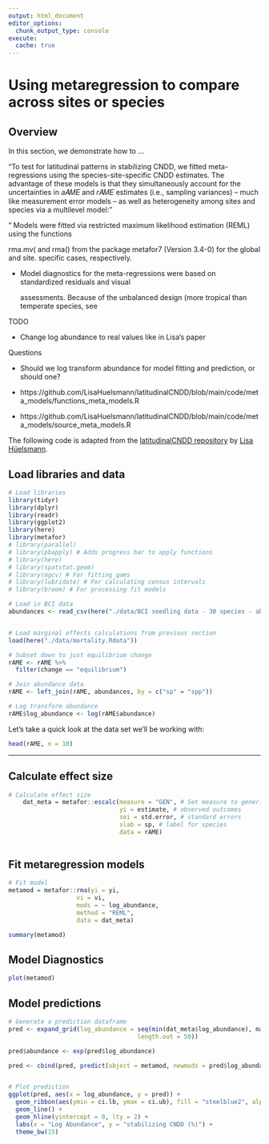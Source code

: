 ```yaml
---
output: html_document
editor_options: 
  chunk_output_type: console
execute: 
  cache: true
---
```


# Using metaregression to compare across sites or species

## Overview

In this section, we demonstrate how to ...

"To test for latitudinal patterns in stabilizing CNDD, we fitted meta-regressions using the species-site-specific CNDD estimates. The advantage of these models is that they simultaneously account for the uncertainties in 𝑎𝐴𝑀𝐸 and 𝑟𝐴𝑀𝐸 estimates (i.e., sampling variances) -- much like measurement error models -- as well as heterogeneity among sites and species via a multilevel model:"

" Models were fitted via restricted maximum likelihood estimation (REML) using the functions

rma.mv( and rma() from the package metafor7 (Version 3.4-0) for the global and site. specific cases, respectively.

-   Model diagnostics for the meta-regressions were based on standardized residuals and visual

    assessments. Because of the unbalanced design (more tropical than temperate species, see

TODO

-   Change log abundance to real values like in Lisa's paper

Questions

-   Should we log transform abundance for model fitting and prediction, or should one?

-   https://github.com/LisaHuelsmann/latitudinalCNDD/blob/main/code/meta_models/functions_meta_models.R

-   https://github.com/LisaHuelsmann/latitudinalCNDD/blob/main/code/meta_models/source_meta_models.R

::: callout-note
The following code is adapted from the [latitudinalCNDD repository](https://github.com/LisaHuelsmann/latitudinalCNDD/tree/main/code) by [Lisa Hüelsmann](https://demographicecology.com/).
:::

## Load libraries and data

```r

# Load libraries
library(tidyr)
library(dplyr)
library(readr)
library(ggplot2)
library(here)
library(metafor)
# library(parallel)
# library(pbapply) # Adds progress bar to apply functions
# library(here)
# library(spatstat.geom)
# library(mgcv) # For fitting gams
# library(lubridate) # For calculating census intervals
# library(broom) # For processing fit models

# Load in BCI data
abundances <- read_csv(here("./data/BCI seedling data - 30 species - abundance 2023_05_18.csv"))


# Load marginal effects calculations from previous section
load(here("./data/mortality.Rdata"))

# Subset down to just equilibrium change
rAME <- rAME %>%
  filter(change == "equilibrium")

# Join abundance data
rAME <- left_join(rAME, abundances, by = c("sp" = "spp"))

# Log transform abundance
rAME$log_abundance <- log(rAME$abundance)

```

Let's take a quick look at the data set we'll be working with:

```r
head(rAME, n = 10)
```

------------------------------------------------------------------------

## Calculate effect size

```r
# Calculate effect size
    dat_meta = metafor::escalc(measure = "GEN", # Set measure to generic, which passes the observed effect sizes or outcomes via the yi argument and the corresponding sampling variances via the vi argument (or the standard errors via the sei argument) to the function.
                               yi = estimate, # observed outcomes
                               sei = std.error, # standard errors
                               slab = sp, # label for species
                               data = rAME)
      
```

## Fit metaregression models

```r
# Fit model
metamod = metafor::rma(yi = yi,
                   vi = vi,
                   mods = ~ log_abundance,
                   method = "REML",
                   data = dat_meta)

summary(metamod)
```

## Model Diagnostics

```r
plot(metamod)
```

## Model predictions

```r

# Generate a prediction dataframe
pred <- expand_grid(log_abundance = seq(min(dat_meta$log_abundance), max(dat_meta$log_abundance),
                                    length.out = 50))

pred$abundance <- exp(pred$log_abundance)

pred <- cbind(pred, predict(object = metamod, newmods = pred$log_abundance))


# Plot prediction
ggplot(pred, aes(x = log_abundance, y = pred)) + 
  geom_ribbon(aes(ymin = ci.lb, ymax = ci.ub), fill = "steelblue2", alpha = 0.75) + 
  geom_line() + 
  geom_hline(yintercept = 0, lty = 2) + 
  labs(x = "Log Abundance", y = "stabilizing CNDD (%)") + 
  theme_bw(15) 

```
